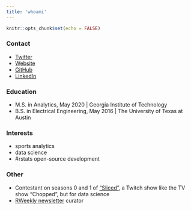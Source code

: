 ```yaml
---
title: 'whoami'
---
```


```r
knitr::opts_chunk$set(echo = FALSE)
```

```{=html}
<style>
d-article li {
    margin-bottom: 0em;
    margin-left: 0;
    padding-left: 0;
}
</style>
```
### Contact

-   [Twitter](https://twitter.com/TonyElHabr)
-   [Website](https://tonyelhabr.rbind.io)
-   [GitHub](https://github.com/tonyelhabr)
-   [LinkedIn](https://www.linkedin.com/in/anthony-elhabr)

### Education

-   M.S. in Analytics, May 2020 \| Georgia Institute of Technology
-   B.S. in Electrical Engineering, May 2016 \| The University of Texas at Austin

### Interests

-   sports analytics
-   data science
-   \#rstats open-source development

### Other

-   Contestant on seasons 0 and 1 of ["Sliced"](https://www.notion.so/Sliced-Show-c7bd26356e3a42279e2dfbafb0480073), a Twitch show like the TV show "Chopped", but for data science
-   [RWeekly newsletter](https://rweekly.org/) curator
